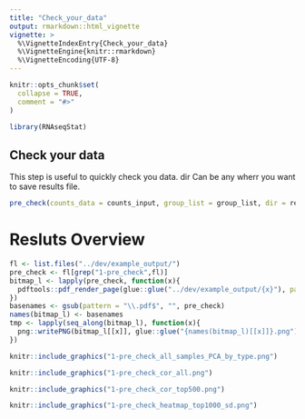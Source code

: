 ```yaml
---
title: "Check_your_data"
output: rmarkdown::html_vignette
vignette: >
  %\VignetteIndexEntry{Check_your_data}
  %\VignetteEngine{knitr::rmarkdown}
  %\VignetteEncoding{UTF-8}
---
```


```r
knitr::opts_chunk$set(
  collapse = TRUE,
  comment = "#>"
)
```

```r
library(RNAseqStat)
```

## Check your data

This step is useful to quickly check you data. dir Can be any wherr you want to save results file.

```r
pre_check(counts_data = counts_input, group_list = group_list, dir = results_dir)
```

# Resluts Overview
```r
fl <- list.files("../dev/example_output/")
pre_check <- fl[grep("1-pre_check",fl)]
bitmap_l <- lapply(pre_check, function(x){
  pdftools::pdf_render_page(glue::glue("../dev/example_output/{x}"), page = 1, dpi = 300)
})
basenames <- gsub(pattern = "\\.pdf$", "", pre_check)
names(bitmap_l) <- basenames
tmp <- lapply(seq_along(bitmap_l), function(x){
  png::writePNG(bitmap_l[[x]], glue::glue("{names(bitmap_l)[[x]]}.png"))
})
```

```r
knitr::include_graphics("1-pre_check_all_samples_PCA_by_type.png")
```

```r
knitr::include_graphics("1-pre_check_cor_all.png")
```

```r
knitr::include_graphics("1-pre_check_cor_top500.png")
```

```r
knitr::include_graphics("1-pre_check_heatmap_top1000_sd.png")
```
